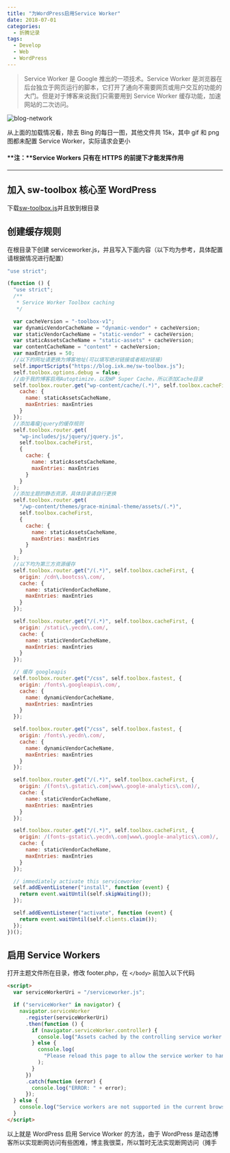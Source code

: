 ```yaml
---
title: "为WordPress启用Service Worker"
date: 2018-07-01
categories:
  - 折腾记录
tags:
  - Develop
  - Web
  - WordPress
---
```


> Service Worker 是 Google 推出的一项技术。Service Worker 是浏览器在后台独立于网页运行的脚本，它打开了通向不需要网页或用户交互的功能的大门。但是对于博客来说我们只需要用到 Service Worker 缓存功能，加速网站的二次访问。

![blog-network](https://static.yecdn.com/syfxlin/blog-network.jpg)

从上面的加载情况看，除去 Bing 的每日一图，其他文件共 15k，其中 gif 和 png 图都未配置 Service Worker，实际请求会更小

#### **注：**Service Workers 只有在 HTTPS 的前提下才能发挥作用

---

## 加入 sw-toolbox 核心至 WordPress

下载[sw-toolbox.js](https://raw.githubusercontent.com/GoogleChrome/sw-toolbox/master/sw-toolbox.js)并且放到根目录

## 创建缓存规则

在根目录下创建 serviceworker.js，并且写入下面内容（以下均为参考，具体配置请根据情况进行配置）

```javascript
"use strict";

(function () {
  "use strict";
  /**
   * Service Worker Toolbox caching
   */

  var cacheVersion = "-toolbox-v1";
  var dynamicVendorCacheName = "dynamic-vendor" + cacheVersion;
  var staticVendorCacheName = "static-vendor" + cacheVersion;
  var staticAssetsCacheName = "static-assets" + cacheVersion;
  var contentCacheName = "content" + cacheVersion;
  var maxEntries = 50;
  //以下的网址请更换为博客地址(可以填写绝对链接或者相对链接)
  self.importScripts("https://blog.ixk.me/sw-toolbox.js");
  self.toolbox.options.debug = false;
  //由于我的博客启用Autoptimize，以及WP Super Cache，所以添加Cache目录
  self.toolbox.router.get("wp-content/cache/(.*)", self.toolbox.cacheFirst, {
    cache: {
      name: staticAssetsCacheName,
      maxEntries: maxEntries
    }
  });
  //添加毒瘤jquery的缓存规则
  self.toolbox.router.get(
    "wp-includes/js/jquery/jquery.js",
    self.toolbox.cacheFirst,
    {
      cache: {
        name: staticAssetsCacheName,
        maxEntries: maxEntries
      }
    }
  );
  //添加主题的静态资源，具体目录请自行更换
  self.toolbox.router.get(
    "/wp-content/themes/grace-minimal-theme/assets/(.*)",
    self.toolbox.cacheFirst,
    {
      cache: {
        name: staticAssetsCacheName,
        maxEntries: maxEntries
      }
    }
  );
  //以下均为第三方资源缓存
  self.toolbox.router.get("/(.*)", self.toolbox.cacheFirst, {
    origin: /cdn\.bootcss\.com/,
    cache: {
      name: staticVendorCacheName,
      maxEntries: maxEntries
    }
  });

  self.toolbox.router.get("/(.*)", self.toolbox.cacheFirst, {
    origin: /static\.yecdn\.com/,
    cache: {
      name: staticVendorCacheName,
      maxEntries: maxEntries
    }
  });

  // 缓存 googleapis
  self.toolbox.router.get("/css", self.toolbox.fastest, {
    origin: /fonts\.googleapis\.com/,
    cache: {
      name: dynamicVendorCacheName,
      maxEntries: maxEntries
    }
  });

  self.toolbox.router.get("/css", self.toolbox.fastest, {
    origin: /fonts\.yecdn\.com/,
    cache: {
      name: dynamicVendorCacheName,
      maxEntries: maxEntries
    }
  });

  self.toolbox.router.get("/(.*)", self.toolbox.cacheFirst, {
    origin: /(fonts\.gstatic\.com|www\.google-analytics\.com)/,
    cache: {
      name: staticVendorCacheName,
      maxEntries: maxEntries
    }
  });

  self.toolbox.router.get("/(.*)", self.toolbox.cacheFirst, {
    origin: /(fonts-gstatic\.yecdn\.com|www\.google-analytics\.com)/,
    cache: {
      name: staticVendorCacheName,
      maxEntries: maxEntries
    }
  });

  // immediately activate this serviceworker
  self.addEventListener("install", function (event) {
    return event.waitUntil(self.skipWaiting());
  });

  self.addEventListener("activate", function (event) {
    return event.waitUntil(self.clients.claim());
  });
})();
```

## 启用 Service Workers

打开主题文件所在目录，修改 footer.php，在 `</body>` 前加入以下代码

```html
<script>
  var serviceWorkerUri = "/serviceworker.js";

  if ("serviceWorker" in navigator) {
    navigator.serviceWorker
      .register(serviceWorkerUri)
      .then(function () {
        if (navigator.serviceWorker.controller) {
          console.log("Assets cached by the controlling service worker.");
        } else {
          console.log(
            "Please reload this page to allow the service worker to handle network operations."
          );
        }
      })
      .catch(function (error) {
        console.log("ERROR: " + error);
      });
  } else {
    console.log("Service workers are not supported in the current browser.");
  }
</script>
```

以上就是 WordPress 启用 Service Worker 的方法，由于 WordPress 是动态博客所以实现断网访问有些困难，博主我很菜，所以暂时无法实现断网访问（摊手

